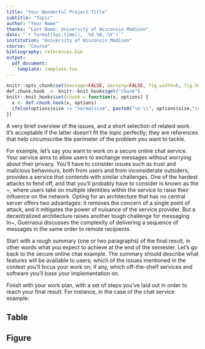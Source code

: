 ```yaml
---
title: "Your Wonderful Project Title"
subtitle: "Topic"
author: "Your Name"
thanks: "Last Name: University of Wisconsin Madison"
date: "`r format(Sys.time(), '%d %B, %Y')`"
institution: "University of Wisconsin Madison"
course: "Course"
bibliography: references.bib
output:
  pdf_document: 
    template: template.tex
---
```


```r
knitr::opts_chunk$set(message=FALSE, warning=FALSE, fig.width=6, fig.height=3, fig.align="center", size = "footnotesize")
def.chunk.hook  <- knitr::knit_hooks$get("chunk")
knitr::knit_hooks$set(chunk = function(x, options) {
  x <- def.chunk.hook(x, options)
  ifelse(options$size != "normalsize", paste0("\n \\", options$size,"\n\n", x, "\n\n \\normalsize"), x)
})
```


\section*{Supervision}

\begin{itemize}
\renewcommand\labelitemi{--}
\item Supervisor \#1 (\href{mailto:supervisor1@nyu.edu}{sup\#1-email-address})
\item Supervisor \#2 (\href{mailto:supervisor2@nyu.edu}{sup\#2-email-address})
\end{itemize}


\section*{Context}

A very brief overview of the issues, and a short selection of related work. It's acceptable if the latter doesn't fit the topic perfectly; they are references that help circumscribe the perimeter of the problem you want to tackle. 

For example, let's say you want to work on a secure online chat service. Your service aims to allow users to exchange messages without worrying about their privacy. 
You'll have to consider issues such as trust and malicious behaviours, both from users and from inconsiderate outsiders; \cite{byzantine-pki} provides a service that contends with similar challenges. One of the hardest attacks to fend off, and that you'll probably have to consider is known as the \textit{Sybil attack}~\cite{sybilattack}, where users take on multiple identities within the service to raise their influence on the network. Opting for an architecture that has no central server offers two advantages: it removes the concern of a single point of attack, and it mitigates the power of nuisance of the service provider. But a decentralized architecture raises another tough challenge for messaging. In~\cite{atomic-mcast-tcs01}, Guerraoui discusses the complexity of delivering a sequence of messages in the same order to remote recipients.


\section*{Objectives}

Start with a rough summary (one or two paragraphs) of the final result, in other words what you expect to achieve at the end of the semester. Let's go back to the secure online chat example. The summary should describe what features will be available to users; which of the issues mentioned in the context you'll focus your work on; if any, which off-the-shelf services and software you'll base your implementation on.

Finish with your work plan, with a set of steps you've laid out in order to reach your final result.
For instance, in the case of the chat service example:
\begin{enumerate}
    \item Design the user interface of the service, and use it to discuss the offered features and how they'll interact.
\item Come up with an architecture for an entirely serverless chat service.
\item Implement the service as a single local client application.
\item Deploy the service and test its operationality (loop back to the previous step if necessary).
\item Carry out a benchmark of attacks on the implementation to assess the security of the service.
\item Use the same benchmark on another service for comparison.
\end{enumerate}

## Table

\begin{table}[H]
\centering
\caption{"Caption"}
\resizebox{0.8\textwidth}{0.4\textheight}{\input{"table.tex"}}
\end{table}

## Figure

\begin{figure}
\caption{"Caption"}
\begin{center}\includegraphics[width=0.8\textwidth]{Figure1.pdf} \end{center}

{\footnotesize  \textit{Notes}: Figure notes ........................}
\end{figure}

